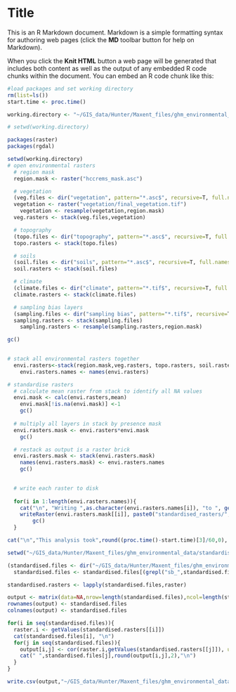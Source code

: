 Title
========================================================

This is an R Markdown document. Markdown is a simple formatting syntax for authoring web pages (click the **MD** toolbar button for help on Markdown).

When you click the **Knit HTML** button a web page will be generated that includes both content as well as the output of any embedded R code chunks within the document. You can embed an R code chunk like this:

```r
#load packages and set working directory
rm(list=ls())
start.time <- proc.time()

working.directory <- "~/GIS_data/Hunter/Maxent_files/ghm_environmental_data"

# setwd(working.directory)

packages(raster)
packages(rgdal)

```



```r
setwd(working.directory)
# open environmental rasters
  # region mask
  region.mask <- raster("hccrems_mask.asc")

  # vegetation
  (veg.files <- dir("vegetation", pattern="*.asc$", recursive=T, full.names=T))     
  vegetation <- raster("vegetation/final_vegetation.tif")
    vegetation <- resample(vegetation,region.mask)
  veg.rasters <- stack(veg.files,vegetation)

  # topography
  (topo.files <- dir("topography", pattern="*.asc$", recursive=T, full.names=T)) 
  topo.rasters <- stack(topo.files)

  # soils
  (soil.files <- dir("soils", pattern="*.asc$", recursive=T, full.names=T)) 
  soil.rasters <- stack(soil.files)

  # climate
  (climate.files <- dir("climate", pattern="*.tif$", recursive=T, full.names=T)) 
  climate.rasters <- stack(climate.files)

  # sampling bias layers
  (sampling.files <- dir("sampling bias", pattern="*.tif$", recursive=T, full.names=T)) 
  sampling.rasters <- stack(sampling.files)
    sampling.rasters <- resample(sampling.rasters,region.mask)

gc()
  
```


```r
# stack all environmental rasters together
  envi.rasters<-stack(region.mask,veg.rasters, topo.rasters, soil.rasters, climate.rasters, sampling.rasters)
    envi.rasters.names <- names(envi.rasters)

# standardise rasters  
  # calculate mean raster from stack to identify all NA values
  envi.mask <- calc(envi.rasters,mean)
    envi.mask[!is.na(envi.mask)] <-1
    gc()
  
  # multiply all layers in stack by presence mask  
  envi.rasters.mask <- envi.rasters*envi.mask
    gc()

  # restack as output is a raster brick
  envi.rasters.mask <- stack(envi.rasters.mask)
    names(envi.rasters.mask) <- envi.rasters.names
    gc()
  

  # write each raster to disk
  
  for(i in 1:length(envi.rasters.names)){
    cat("\n", "Writing ",as.character(envi.rasters.names[i]), "to ", getwd())
    writeRaster(envi.rasters.mask[[i]], paste0("standardised_rasters/",envi.rasters.names[i],".asc"), overwrite=T)
        gc()
  }

cat("\n","This analysis took",round((proc.time()-start.time)[3]/60,0), "minutes to run with",length(names(envi.rasters)), "rasters.")
```


```r
setwd("~/GIS_data/Hunter/Maxent_files/ghm_environmental_data/standardised_rasters/")

(standardised.files <- dir("~/GIS_data/Hunter/Maxent_files/ghm_environmental_data/standardised_rasters/", pattern="*.asc$", recursive=T))
  standardised.files <- standardised.files[(grepl("sb_",standardised.files)==FALSE & grepl("hccrems",standardised.files)==FALSE)]

standardised.rasters <- lapply(standardised.files,raster) 

output <- matrix(data=NA,nrow=length(standardised.files),ncol=length(standardised.files))
rownames(output) <- standardised.files
colnames(output) <- standardised.files

for(i in seq(standardised.files)){
  raster.i <- getValues(standardised.rasters[[i]])
  cat(standardised.files[i], "\n")
  for(j in seq(standardised.files)){
    output[i,j] <- cor(raster.i,getValues(standardised.rasters[[j]]), use="complete.obs")
    cat(" ",standardised.files[j],round(output[i,j],2),"\n")
  }
}

write.csv(output,"~/GIS_data/Hunter/Maxent_files/ghm_environmental_data/standardised_rasters/correlation_matrix.csv")

```